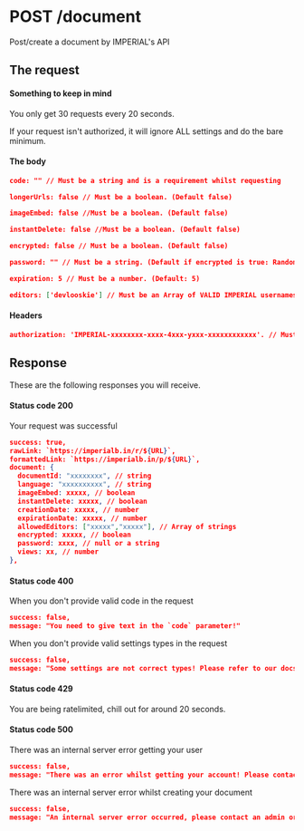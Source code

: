 # POST /document

Post/create a document by IMPERIAL's API

## The request


#### Something to keep in mind

<Callout>You only get 30 requests every 20 seconds.</Callout>

<Callout>
  If your request isn't authorized, it will ignore ALL settings and do the bare
  minimum.
</Callout>

#### The body

```json
code: "" // Must be a string and is a requirement whilst requesting

longerUrls: false // Must be a boolean. (Default false)

imageEmbed: false //Must be a boolean. (Default false)

instantDelete: false //Must be a boolean. (Default false)

encrypted: false // Must be a boolean. (Default false)

password: "" // Must be a string. (Default if encrypted is true: Randomly generated password. Default if encrypted is false: null)

expiration: 5 // Must be a number. (Default: 5)

editors: ['devlooskie'] // Must be an Array of VALID IMPERIAL usernames. (Default: [])
```

#### Headers

```json
authorization: 'IMPERIAL-xxxxxxxx-xxxx-4xxx-yxxx-xxxxxxxxxxxx'. // Must be a string. (Default: null)
```

## Response

These are the following responses you will receive.

#### Status code 200

Your request was successful

```json
success: true,
rawLink: `https://imperialb.in/r/${URL}`,
formattedLink: `https://imperialb.in/p/${URL}`,
document: {
  documentId: "xxxxxxxx", // string
  language: "xxxxxxxxxx", // string
  imageEmbed: xxxxx, // boolean
  instantDelete: xxxxx, // boolean
  creationDate: xxxxx, // number
  expirationDate: xxxxx, // number
  allowedEditors: ["xxxxx","xxxxx"], // Array of strings
  encrypted: xxxxx, // boolean
  password: xxxx, // null or a string
  views: xx, // number
},
```

#### Status code 400

When you don't provide valid code in the request

```json
success: false,
message: "You need to give text in the `code` parameter!"
```

When you don't provide valid settings types in the request

```json
success: false,
message: "Some settings are not correct types! Please refer to our docs at https://docs.imperialb.in/"
```

#### Status code 429

You are being ratelimited, chill out for around 20 seconds.

#### Status code 500

There was an internal server error getting your user

```json
success: false,
message: "There was an error whilst getting your account! Please contact an admin!"
```

There was an internal server error whilst creating your document

```json
success: false,
message: "An internal server error occurred, please contact an admin or developer"
```
